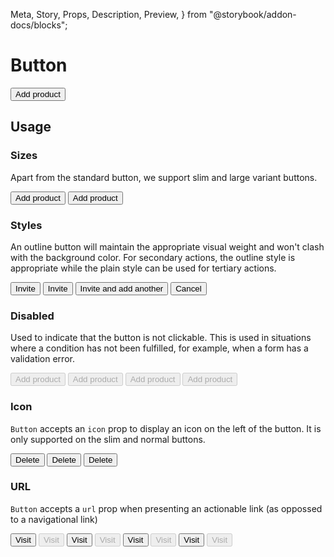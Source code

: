   Meta,
  Story,
  Props,
  Description,
  Preview,
} from "@storybook/addon-docs/blocks";

<Meta title="Components | Actions / Button" component={Button} />

# Button

<Description of={Button} />

<Preview withToolbar>
  <Story name="Standard button">
    <Button>Add product</Button>
  </Story>
</Preview>

<Props of={Button} />

## Usage

### Sizes

Apart from the standard button, we support slim and large variant buttons.

<Preview>
  <Story name="Sizes">
    <Stack alignment="center" distribution="equalSpacingAround">
      <Button size="slim">Add product</Button>
      <Button size="large">Add product</Button>
    </Stack>
  </Story>
</Preview>

### Styles

An outline button will maintain the appropriate visual weight and won't clash with the
background color. For secondary actions, the outline style is appropriate while the plain
style can be used for tertiary actions.

<Preview>
  <Story name="Styles">
    <div style={{ backgroundColor: "#f6f6f9", padding: "1rem" }}>
      <Stack distribution="equalSpacingAround">
        <ButtonGroup>
          <Button>Invite</Button>
          <Button brandOutline>Invite</Button>
          <Button outline>Invite and add another</Button>
        </ButtonGroup>
        <Button plain>Cancel</Button>
      </Stack>
    </div>
  </Story>
</Preview>

### Disabled

Used to indicate that the button is not clickable. This is used in situations where a
condition has not been fulfilled, for example, when a form has a validation error.

<Preview>
  <Story name="Disabled">
    <Stack distribution="equalSpacingAround">
      <Button disabled>Add product</Button>
      <Button brandOutline disabled>
        Add product
      </Button>
      <Button outline disabled>
        Add product
      </Button>
      <Button plain disabled>
        Add product
      </Button>
    </Stack>
  </Story>
</Preview>

### Icon

`Button` accepts an `icon` prop to display an icon on the left of the button. It is only
supported on the slim and normal buttons.

<Preview>
  <Story
    name="Icon"
    parameters={{
      playroom: { disabled: true },
    }}
  >
    <Stack alignment="center" distribution="equalSpacingAround">
      <Button size="slim" icon={FiTrash2}>
        Delete
      </Button>
      <Button icon={FiTrash2}>Delete</Button>
      <Button size="large" icon={FiTrash2}>
        Delete
      </Button>
    </Stack>
  </Story>
</Preview>

### URL

`Button` accepts a `url` prop when presenting an actionable link (as oppossed to a
navigational link)

<Preview>
  <Story name="URL">
    <Stack distribution="equalSpacingAround">
      <Button url="https://www.google.com">Visit</Button>
      <Button disabled url="https://www.google.com">
        Visit
      </Button>
      <Button brandOutline url="https://www.google.com">
        Visit
      </Button>
      <Button brandOutline disabled url="https://www.google.com">
        Visit
      </Button>
      <Button url="https://www.google.com" outline>
        Visit
      </Button>
      <Button disabled url="https://www.google.com" outline>
        Visit
      </Button>
      <Button url="https://www.google.com" plain>
        Visit
      </Button>
      <Button disabled url="https://www.google.com" plain>
        Visit
      </Button>
    </Stack>
  </Story>
</Preview>
